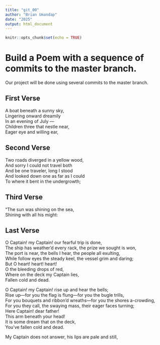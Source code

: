 ```yaml
---
title: "git_00"
author: "Brian Umandap"
date: "2025"
output: html_document
---
```


```r
knitr::opts_chunk$set(echo = TRUE)
```
# Build a Poem with a sequence of commits to the master branch.
Our project will be done using several commits to the master branch.
<!-- Do not modify or change any text in "!--" bracketed areas such as this --- these are instructions to
you, if you change any of this the git program will notice it and compromise your git merging strategy !-->

## First Verse 
<!--Put the first five lines of a poem by Lewis Carrol in this section!-->
A boat beneath a sunny sky,  
Lingering onward dreamily  
In an evening of July —  
Children three that nestle near,  
Eager eye and willing ear,  
  
## Second Verse
<!--Put the first five lines of a poem by Robert Frost here!-->
Two roads diverged in a yellow wood,  
And sorry I could not travel both  
And be one traveler, long I stood  
And looked down one as far as I could  
To where it bent in the undergrowth;  
  
## Third Verse
<!--Put the first two verses of The Walrus and the Carpenter here!-->
"The sun was shining on the sea,  
      Shining with all his might:  
        
## Last Verse
<!--Put a short poem of your choice 8-20 lines,here!-->
O Captain! my Captain! our fearful trip is done,  
The ship has weather’d every rack, the prize we sought is won,  
The port is near, the bells I hear, the people all exulting,  
While follow eyes the steady keel, the vessel grim and daring;  
                         But O heart! heart! heart!  
                            O the bleeding drops of red,  
                               Where on the deck my Captain lies,  
                                  Fallen cold and dead.  

O Captain! my Captain! rise up and hear the bells;  
Rise up—for you the flag is flung—for you the bugle trills,  
For you bouquets and ribbon’d wreaths—for you the shores a-crowding,  
For you they call, the swaying mass, their eager faces turning;  
                         Here Captain! dear father!  
                            This arm beneath your head!  
                               It is some dream that on the deck,  
                                 You’ve fallen cold and dead.  

My Captain does not answer, his lips are pale and still,  
  
